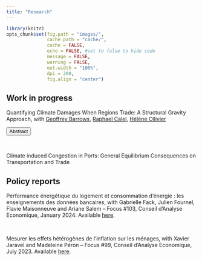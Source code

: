 ```yaml
---
title: "Research"
---
```


```r
library(knitr)
opts_chunk$set(fig.path = "images/",
               cache.path = "cache/",
               cache = FALSE,
               echo = FALSE, #set to false to hide code
               message = FALSE,
               warning = FALSE,
               out.width = "100%",
               dpi = 200,
               fig.align = "center")
```

<script>
function hide_buttons(abstract) {
    var x = document.getElementById(abstract);
    if (x.style.display === "none") {
        x.style.display = "block";
    } else {
        x.style.display = "none";
    }
}
</script>

## Work in progress


<span class="dark-green-text"> Quantifying Climate Damages When Regions Trade: A Structural Gravity Approach</span>, with [Geoffrey Barrows](https://sites.google.com/site/geoffreybarrows/home), [Raphael Calel](https://sites.google.com/view/calel), [Hélène Ollivier](https://sites.google.com/site/heleneollivier/home)

<button class="button_link" role="button" onclick="hide_buttons('abstract_trade_temperature')">Abstract</button>
<div id="abstract_trade_temperature" style="display:none;">
<span class="abstract-text">This paper presents a method for estimating treatment effects of local climate shocks when regions trade with each other. Because of spillovers induced by trade flows, comparing the evolution of outcomes between pre-shock and post-shock periods in regions exposed versus unexposed to local shocks leads to a biased estimate of treatment effect. We model these across-region dependencies using standard assumptions from international trade theory. We use our model-consistent estimation strategy to revisit the literature on the evaluation of impacts from climate change onto country-level gross output using year-to-year variation in temperature and precipitation and a counterfactual scenario where the observed warming from 1991 to 2019 would not have occurred.</span>
</div> 

<br />

<span class="dark-green-text"> Climate induced Congestion in Ports: General Equilibrium Consequences on Transportation and Trade </span>




## Policy reports 



<span class="dark-green-text">Performance énergétique du logement et consommation d'énergie : les enseignements des données bancaires</span>, with Gabrielle Fack, Julien Fournel, Flavie Maisonneuve and Ariane Salem -- Focus #103, Conseil d’Analyse Economique, January 2024. Available [here](https://www.cae-eco.fr/performance-energetique-du-logement-et-consommation-d-energie-les-enseignements-des-donnees-bancaires).

<br />

<span class="dark-green-text"> Mesurer les effets hétérogènes de l’inflation sur les ménages</span>, with Xavier Jaravel and Madeleine Péron -- Focus #99, Conseil d’Analyse Economique, July 2023. Available [here](https://www.cae-eco.fr/mesurer-les-effets-heterogenes-de-linflation-sur-les-menages).
